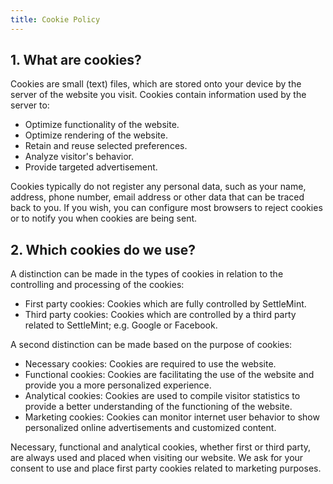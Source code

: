 ```yaml
---
title: Cookie Policy
---
```


## 1. What are cookies?

Cookies are small (text) files, which are stored onto your device by the server of the website you visit. Cookies contain information used by the server to:

- Optimize functionality of the website.
- Optimize rendering of the website.
- Retain and reuse selected preferences.
- Analyze visitor's behavior.
- Provide targeted advertisement.

Cookies typically do not register any personal data, such as your name, address, phone number, email address or other data that can be traced back to you. If you wish, you can configure most browsers to reject cookies or to notify you when cookies are being sent.

## 2. Which cookies do we use?

A distinction can be made in the types of cookies in relation to the controlling and processing of the cookies:

- First party cookies: Cookies which are fully controlled by SettleMint.
- Third party cookies: Cookies which are controlled by a third party related to SettleMint; e.g. Google or Facebook.

A second distinction can be made based on the purpose of cookies:

- Necessary cookies: Cookies are required to use the website.
- Functional cookies: Cookies are facilitating the use of the website and provide you a more personalized experience.
- Analytical cookies: Cookies are used to compile visitor statistics to provide a better understanding of the functioning of the website.
- Marketing cookies: Cookies can monitor internet user behavior to show personalized online advertisements and customized content.

Necessary, functional and analytical cookies, whether first or third party, are always used and placed when visiting our website. We ask for your consent to use and place first party cookies related to marketing purposes.

